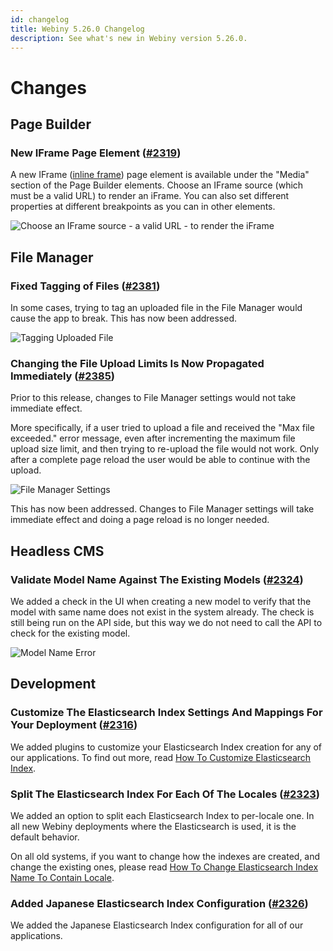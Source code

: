 ```yaml
---
id: changelog
title: Webiny 5.26.0 Changelog
description: See what's new in Webiny version 5.26.0.
---
```


# Changes

## Page Builder

### New IFrame Page Element ([#2319](https://github.com/webiny/webiny-js/pull/2319))

A new IFrame ([inline frame](https://developer.mozilla.org/en-US/docs/Web/HTML/Element/iframe)) page element is available under the "Media" section of the Page Builder elements. Choose an IFrame source (which must be a valid URL) to render an iFrame. You can also set different properties at different breakpoints as you can in other elements.

![Choose an IFrame source - a valid URL - to render the iFrame](https://user-images.githubusercontent.com/2216344/162738130-ab69873c-cc7c-4d25-af12-f0667ccd0ff0.png)

## File Manager

### Fixed Tagging of Files ([#2381](https://github.com/webiny/webiny-js/pull/2381))

In some cases, trying to tag an uploaded file in the File Manager would cause the app to break. This has now been addressed.

![Tagging Uploaded File](https://user-images.githubusercontent.com/5121148/168072290-acaad166-197f-400e-b024-0df0d8b8a7ca.png)

### Changing the File Upload Limits Is Now Propagated Immediately ([#2385](https://github.com/webiny/webiny-js/pull/2385))

Prior to this release, changes to File Manager settings would not take immediate effect. 

More specifically, if a user tried to upload a file and received the "Max file exceeded." error message, even after incrementing the maximum file upload size limit, and then trying to re-upload the file would not work. Only after a complete page reload the user would be able to continue with the upload. 

![File Manager Settings](https://user-images.githubusercontent.com/5121148/167284117-309007cf-989f-4ca4-9395-c144f2aacc0f.png) 

This has now been addressed. Changes to File Manager settings will take immediate effect and doing a page reload is no longer needed. 

## Headless CMS

### Validate Model Name Against The Existing Models ([#2324](https://github.com/webiny/webiny-js/pull/2324))

We added a check in the UI when creating a new model to verify that the model with same name does not exist in the system already.
The check is still being run on the API side, but this way we do not need to call the API to check for the existing model.

![Model Name Error](./assets/article-name-error.png)

## Development

### Customize The Elasticsearch Index Settings And Mappings For Your Deployment ([#2316](https://github.com/webiny/webiny-js/pull/2316))

We added plugins to customize your Elasticsearch Index creation for any of our applications.
To find out more, read [How To Customize Elasticsearch Index](/docs/core-development-concepts/extending-and-customizing/how-to-customize-elasticsearch-index).

### Split The Elasticsearch Index For Each Of The Locales ([#2323](https://github.com/webiny/webiny-js/pull/2323))

We added an option to split each Elasticsearch Index to per-locale one.
In all new Webiny deployments where the Elasticsearch is used, it is the default behavior.

On all old systems, if you want to change how the indexes are created, and change the existing ones, please read [How To Change Elasticsearch Index Name To Contain Locale](/docs/core-development-concepts/extending-and-customizing/how-to-change-elasticsearch-index-name-to-contain-locale).

### Added Japanese Elasticsearch Index Configuration ([#2326](https://github.com/webiny/webiny-js/pull/2326))

We added the Japanese Elasticsearch Index configuration for all of our applications.
